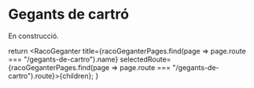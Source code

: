 
# Gegants de cartró

En construcció.

  return <RacoGeganter
    title={racoGeganterPages.find(page => page.route === "/gegants-de-cartro").name}
    selectedRoute={racoGeganterPages.find(page => page.route === "/gegants-de-cartro").route}>{children}</RacoGeganter>;
}
